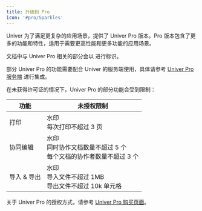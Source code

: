 ```yaml
---
title: 升级到 Pro
icon: '#pro/Sparkles'
---
```



Univer 为了满足更复杂的应用场景，提供了 Univer Pro 版本。Pro 版本包含了更多的功能和特性，适用于需要更高性能和更多功能的应用场景。

文档中与 Univer Pro 相关的部分会以 <IconWrapper className="inline-flex" type="pro" size="sm" icon={null} /> 进行标识。

部分 Univer Pro 的功能需要配合 Univer 的服务端使用，具体请参考 [Univer Pro 服务端](/guides/pro/server) 进行集成。

在未获得许可证的情况下，Univer Pro 的部分功能会受到限制：

| 功能 | 未授权限制 |
| --- | --- |
| 打印 | 水印<br />每次打印不超过 3 页 |
| 协同编辑 | 水印<br />同时协作文档数量不超过 5 个<br />每个文档的协作者数量不超过 3 个 |
| 导入 & 导出 | 水印<br />导入文件不超过 1MB<br />导出文件不超过 10k 单元格 |

关于 Univer Pro 的授权方式，请参考 [Univer Pro 购买页面](https://univer.ai/pricing)。

